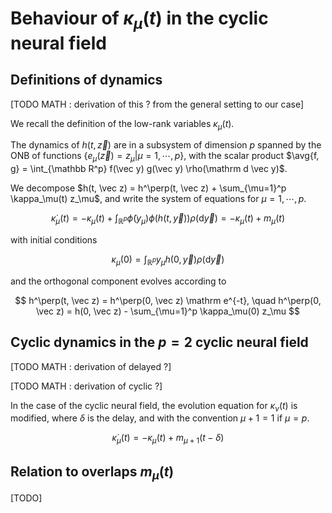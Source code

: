 # Behaviour of $\kappa_\mu(t)$ in the cyclic neural field

## Definitions of dynamics

[TODO MATH : derivation of this ? from the general setting to our case]

We recall the definition of the low-rank variables $\kappa_\mu(t)$.

The dynamics of $h(t, \vec z)$ are in a subsystem of dimension $p$ spanned by the ONB of functions $\{e_\mu(\vec z) = z_\mu | \mu=1,\cdots,p\}$, with the scalar product $\avg{f, g} = \int_{\mathbb R^p} f(\vec y) g(\vec y) \rho(\mathrm d \vec y)$.

We decompose $h(t, \vec z) = h^\perp(t, \vec z) + \sum_{\mu=1}^p \kappa_\mu(t) z_\mu$, and write the system of equations for $\mu=1,\cdots,p$.

$$
\dot \kappa_\mu(t) = -\kappa_\mu(t) + \int_{\mathbb{R}^p} \tilde\phi(y_\mu) \phi(h(t, \vec y)) \rho(\mathrm d \vec y) = -\kappa_\mu(t) + m_\mu(t)
$$

with initial conditions

$$
\kappa_\mu(0) = \int_{\mathbb{R}^p} y_\mu h(0, \vec y) \rho(\mathrm d \vec y)
$$

and the orthogonal component evolves according to

$$
h^\perp(t, \vec z) = h^\perp(0, \vec z) \mathrm e^{-t},
\quad
h^\perp(0, \vec z) = h(0, \vec z) - \sum_{\mu=1}^p \kappa_\mu(0) z_\mu
$$

## Cyclic dynamics in the $p=2$ cyclic neural field

[TODO MATH : derivation of delayed ?]

[TODO MATH : derivation of cyclic ?]

In the case of the cyclic neural field, the evolution equation for $\kappa_\nu(t)$ is modified, where $\delta$ is the delay, and with the convention $\mu+1 = 1$ if $\mu=p$.

$$
\dot \kappa_\mu(t) = -\kappa_\mu(t) + m_{\mu+1}(t - \delta)
$$

## Relation to overlaps $m_\mu(t)$

[TODO]
